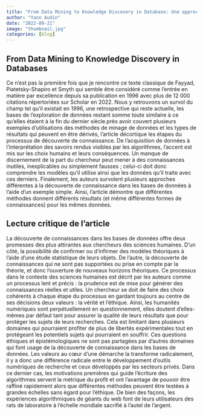 ```yaml
---
title: "From Data Mining to Knowledge Discovery in Database: Une approche littéraire"
author: "Yann Audin"
date: "2022-09-21"
image: "thumbnail.jpg"
categories: [blog]
---
```


## From Data Mining to Knowledge Discovery in Databases

Ce n'est pas la première fois que je rencontre ce texte classique de Fayyad, Piatetsky-Shapiro et Smyth qui semble être considéré comme l'entrée en matière par excellence depuis sa publication en 1996 avec plus de 12 000 citations répertoriées sur Scholar en 2022. 
Nous y retrouvons un survol du champ tel qu'il existait en 1996, une retrospective qui reste actuelle, les bases de l'exploration de données restant somme toute similaire à ce qu'elles étaient à la fin du dernier siècle.près avoir couvert plusieurs exemples d’utilisations des méthodes de minage de données et les types de résultats qui peuvent en être dérivés, l’article décortique les étapes du processus de découverte de connaissance. De l’acquisition de données à l’interprétation des savoirs rendus visibles par les algorithmes, l’accent est mis sur les choix humains et leurs conséquences. Un manque de discernement de la part du chercheur peut mener à des connaissances inutiles, inexplicables ou simplement fausses ; celui-ci doit donc comprendre les modèles qu’il utilise ainsi que les données qu’il traite avec ces derniers. Finalement, les auteurs survolent plusieurs approches différentes à la découverte de connaissance dans les bases de données à l’aide d’un exemple simple. Ainsi, l’article démontre que différentes méthodes donnent différents résultats (et même différentes formes de connaissances) pour les mêmes données. 

## Lecture critique de l’article

La découverte de connaissances dans les bases de données offre deux promesses des plus attirantes aux chercheurs des sciences humaines. D’un côté, la possibilité de confirmer ou d’infirmer des modèles théoriques à l’aide d’une étude statistique de leurs objets. De l’autre, la découverte de connaissances qui ne sont pas supportées ou prise en compte par la théorie, et donc l’ouverture de nouveaux horizons théoriques. Ce processus dans le contexte des sciences humaines est décrit par les auteurs comme un processus lent et précis : la prudence est de mise pour générer des connaissances réelles et utiles. Un chercheur se doit de faire des choix cohérents à chaque étape du processus en gardant toujours au centre de ses décisions deux valeurs : la vérité et l’éthique. Ainsi, les humanités numériques sont perpétuellement en questionnement, elles doutent d’elles-mêmes par défaut tant pour assurer la qualité de leurs résultats que pour protéger les sujets de leurs recherches. Cela est limitant dans plusieurs domaines qui pourraient profiter de plus de libertés expérimentales tout en protégeant les potentiels sujets qui pourraient en souffrir. Ces questions éthiques et épistémologiques ne sont pas partagées par d’autres domaines qui font usage de la découverte de connaissance dans les bases de données. Les valeurs au cœur d’une démarche la transforme radicalement, il y a donc une différence radicale entre le développement d’outils numériques de recherche et ceux développés par les secteurs privés. Dans ce dernier cas, les motivations premières qui guide l’écriture des algorithmes servent la métrique du profit et ont l’avantage de pouvoir être raffiné rapidement alors que différentes méthodes peuvent être testées à grandes échelles sans égard pour l’éthique. De bien des façons, les expériences algorithmiques de géants du web font de leurs utilisateurs des rats de laboratoire à l’échelle mondiale sacrifié à l’autel de l’argent.